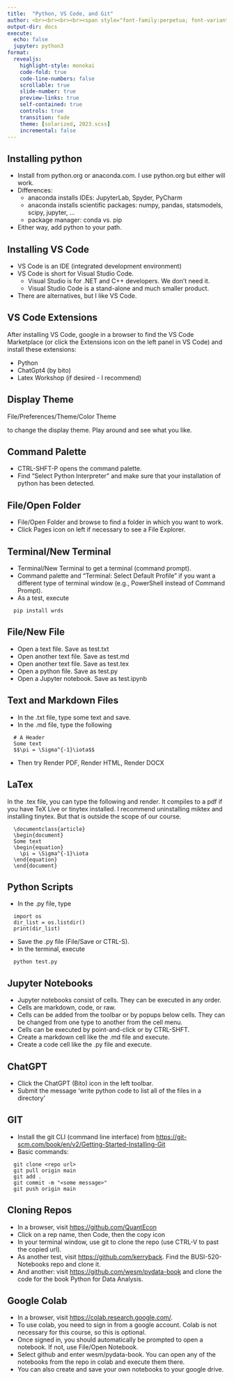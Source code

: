 ```yaml
---
title:  "Python, VS Code, and Git"
author: <br><br><br><br><span style="font-family:perpetua; font-variant:small-caps; color:#606060;">Kerry Back</span><br><br><img src="RiceBusiness-transparent-logo-sm.png"  height=80>
output-dir: docs
execute:
  echo: false
  jupyter: python3
format: 
  revealjs:
    highlight-style: monokai
    code-fold: true
    code-line-numbers: false
    scrollable: true
    slide-number: true
    preview-links: true
    self-contained: true
    controls: true
    transition: fade
    theme: [solarized, 2023.scss]
    incremental: false
---
```


## Installing python

- Install from python.org or anaconda.com.  I use python.org but either will work.
- Differences:
    - anaconda installs IDEs: JupyterLab, Spyder, PyCharm
    - anaconda installs scientific packages: numpy, pandas, statsmodels, scipy, jupyter, ...
    - package manager: conda vs. pip
- Either way, add python to your path.

## Installing VS Code

- VS Code is an IDE (integrated development environment)
- VS Code is short for Visual Studio Code.  
  - Visual Studio is for .NET and C++ developers.  We don't need it.  
  - Visual Studio Code is a stand-alone and much smaller product.
- There are alternatives, but I like VS Code.

## VS Code Extensions

After installing VS Code, google in a browser to find the VS Code Marketplace (or click the Extensions icon on the left panel in VS Code) and install these extensions:

- Python
- ChatGpt4 (by bito)
- Latex Workshop (if desired - I recommend)

## Display Theme

File/Preferences/Theme/Color Theme

to change the display theme.  Play around and see what you like.

## Command Palette 

- CTRL-SHFT-P opens the command palette.
- Find "Select Python Interpreter" and make sure that your installation of python has been detected.

## File/Open Folder

- File/Open Folder and browse to find a folder in which you want to work.
- Click Pages icon on left if necessary to see a File Explorer.

## Terminal/New Terminal

- Terminal/New Terminal to get a terminal (command prompt).
- Command palette and "Terminal: Select Default Profile" if you want a different type of terminal window (e.g., PowerShell instead of Command Prompt).
- As a test, execute

```.verbatim
  pip install wrds
```


## File/New File


- Open a text file.  Save as test.txt
- Open another text file.  Save as test.md
- Open another text file.  Save as test.tex
- Open a python file.  Save as test.py
- Open a Jupyter notebook.  Save as test.ipynb

## Text and Markdown Files

- In the .txt file, type some text and save.
- In the .md file, type the following

```.verbatim
  # A Header
  Some text
  $$\pi = \Sigma^{-1}\iota$$
```

- Then try Render PDF, Render HTML, Render DOCX

## LaTex

In the .tex file, you can type the following and render.  It compiles to a pdf if you have TeX Live or tinytex installed.  I recommend uninstalling miktex and installing tinytex.  But that is outside the scope of our course.

```.verbatim
  \documentclass{article}
  \begin{document}
  Some text
  \begin{equation}
    \pi = \Sigma^{-1}\iota
  \end{equation}
  \end{document}
```

## Python Scripts

- In the .py file, type

```.verbatim
  import os
  dir_list = os.listdir()
  print(dir_list)
```

- Save the .py file (File/Save or CTRL-S).
- In the terminal, execute

```.verbatim
  python test.py
```

## Jupyter Notebooks

- Jupyter notebooks consist of cells.  They can be executed in any order.  
- Cells are markdown, code, or raw.
- Cells can be added from the toolbar or by popups below cells.  They can be changed from one type to another from the cell menu.  
- Cells can be executed by point-and-click or by CTRL-SHFT.  
- Create a markdown cell like the .md file and execute.
- Create a code cell like the .py file and execute.

## ChatGPT

- Click the ChatGPT (Bito) icon in the left toolbar.
- Submit the message 'write python code to list all of the files in a directory'

## GIT

- Install the git CLI (command line interface) from [https://git-scm.com/book/en/v2/Getting-Started-Installing-Git](https://git-scm.com/book/en/v2/Getting-Started-Installing-Git)
- Basic commands:

```.verbatim
  git clone <repo url>
  git pull origin main
  git add . 
  git commit -m "<some message>"
  git push origin main
```

## Cloning Repos

- In a browser, visit [https://github.com/QuantEcon](https://github.com/QuantEcon)
- Click on a rep name, then Code, then the copy icon
- In your terminal window, use git to clone the repo (use CTRL-V to past the copied url).
- As another test, visit [https://github.com/kerryback](https://github.com/kerryback).  Find the BUSI-520-Notebooks repo and clone it.
- And another: visit [https://github.com/wesm/pydata-book](https://github.com/wesm/pydata-book) and clone the code for the book Python for Data Analysis.

## Google Colab

- In a browser, visit [https://colab.research.google.com/](https://colab.research.google.com/).
- To use colab, you need to sign in from a google account.  Colab is not necessary for this course, so this is optional.
- Once signed in, you should automatically be prompted to open a notebook.  If not, use File/Open Notebook.
- Select github and enter wesm/pydata-book.  You can open any of the notebooks from the repo in colab and execute them there.
- You can also create and save your own notebooks to your google drive.